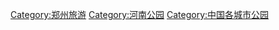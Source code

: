 [[Category:郑州旅游|Category:郑州旅游]]
[[Category:河南公园|Category:河南公园]]
[[Category:中国各城市公园|Category:中国各城市公园]]